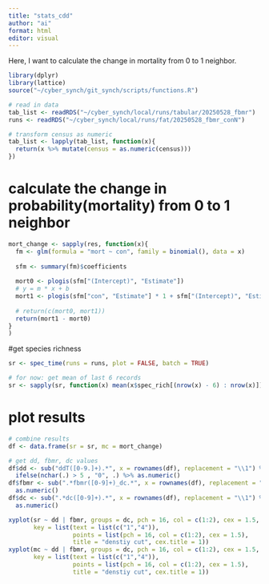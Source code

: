 ```yaml
---
title: "stats_cdd"
author: "ai"
format: html
editor: visual
---
```


Here, I want to calculate the change in mortality from 0 to 1 neighbor.

```r
library(dplyr)
library(lattice)
source("~/cyber_synch/git_synch/scripts/functions.R")
```

```r
# read in data
tab_list <- readRDS("~/cyber_synch/local/runs/tabular/20250528_fbmr")
runs <- readRDS("~/cyber_synch/local/runs/fat/20250528_fbmr_conN")
```

```r
# transform census as numeric
tab_list <- lapply(tab_list, function(x){
  return(x %>% mutate(census = as.numeric(census)))
})
```

# calculate the change in probability(mortality) from 0 to 1 neighbor
```r
mort_change <- sapply(res, function(x){
  fm <- glm(formula = "mort ~ con", family = binomial(), data = x)
  
  sfm <- summary(fm)$coefficients
  
  mort0 <- plogis(sfm["(Intercept)", "Estimate"])
  # y = m * x + b
  mort1 <- plogis(sfm["con", "Estimate"] * 1 + sfm["(Intercept)", "Estimate"])
  
  # return(c(mort0, mort1))
  return(mort1 - mort0)
}
)
```

#get species richness
```r
sr <- spec_time(runs = runs, plot = FALSE, batch = TRUE)

# for now: get mean of last 6 records
sr <- sapply(sr, function(x) mean(x$spec_rich[(nrow(x) - 6) : nrow(x)]))
```

# plot results
```r
# combine results
df <- data.frame(sr = sr, mc = mort_change)

# get dd, fbmr, dc values
df$dd <- sub("ddT([0-9.]+).*", x = rownames(df), replacement = "\\1") %>%
  ifelse(nchar(.) > 5 , "0", .) %>% as.numeric()
df$fbmr <- sub(".*fbmr([0-9]+)_dc.*", x = rownames(df), replacement = "\\1") %>% 
  as.numeric()
df$dc <- sub(".*dc([0-9]+).*", x = rownames(df), replacement = "\\1") %>% 
  as.numeric()
```


```r
xyplot(sr ~ dd | fbmr, groups = dc, pch = 16, col = c(1:2), cex = 1.5, df,
       key = list(text = list(c("1","4")),
                  points = list(pch = 16, col = c(1:2), cex = 1.5),
                  title = "denstiy cut", cex.title = 1))
xyplot(mc ~ dd | fbmr, groups = dc, pch = 16, col = c(1:2), cex = 1.5, df,
       key = list(text = list(c("1","4")),
                  points = list(pch = 16, col = c(1:2), cex = 1.5),
                  title = "denstiy cut", cex.title = 1))
```





